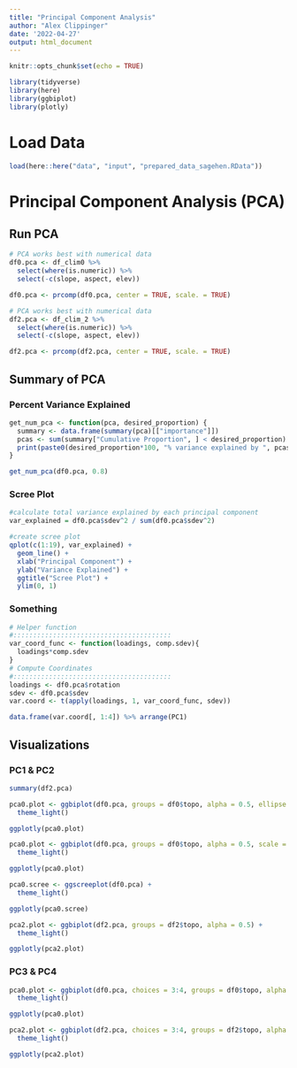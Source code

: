 ```yaml
---
title: "Principal Component Analysis"
author: "Alex Clippinger"
date: '2022-04-27'
output: html_document
---
```


```r
knitr::opts_chunk$set(echo = TRUE)

library(tidyverse)
library(here)
library(ggbiplot)
library(plotly)
```

# Load Data

```r
load(here::here("data", "input", "prepared_data_sagehen.RData"))
```

# Principal Component Analysis (PCA)

## Run PCA

```r
# PCA works best with numerical data
df0.pca <- df_clim0 %>% 
  select(where(is.numeric)) %>% 
  select(-c(slope, aspect, elev))

df0.pca <- prcomp(df0.pca, center = TRUE, scale. = TRUE)

# PCA works best with numerical data
df2.pca <- df_clim_2 %>% 
  select(where(is.numeric)) %>% 
  select(-c(slope, aspect, elev))

df2.pca <- prcomp(df2.pca, center = TRUE, scale. = TRUE)
```

## Summary of PCA

### Percent Variance Explained

```r
get_num_pca <- function(pca, desired_proportion) {
  summary <- data.frame(summary(pca)[["importance"]])
  pcas <- sum(summary["Cumulative Proportion", ] < desired_proportion) + 1
  print(paste0(desired_proportion*100, "% variance explained by ", pcas, " PCAs"))
}

get_num_pca(df0.pca, 0.8)
```

### Scree Plot

```r
#calculate total variance explained by each principal component
var_explained = df0.pca$sdev^2 / sum(df0.pca$sdev^2)

#create scree plot
qplot(c(1:19), var_explained) + 
  geom_line() + 
  xlab("Principal Component") + 
  ylab("Variance Explained") +
  ggtitle("Scree Plot") +
  ylim(0, 1)
```


### Something

```r
# Helper function 
#::::::::::::::::::::::::::::::::::::::::
var_coord_func <- function(loadings, comp.sdev){
  loadings*comp.sdev
}
# Compute Coordinates
#::::::::::::::::::::::::::::::::::::::::
loadings <- df0.pca$rotation
sdev <- df0.pca$sdev
var.coord <- t(apply(loadings, 1, var_coord_func, sdev)) 

data.frame(var.coord[, 1:4]) %>% arrange(PC1)
```


## Visualizations

### PC1 & PC2

```r
summary(df2.pca)
```

```r
pca0.plot <- ggbiplot(df0.pca, groups = df0$topo, alpha = 0.5, ellipse = TRUE) + 
  theme_light()

ggplotly(pca0.plot)

```

```r
pca0.plot <- ggbiplot(df0.pca, groups = df0$topo, alpha = 0.5, scale = TRUE, circle=TRUE) + 
  theme_light()

ggplotly(pca0.plot)
```

```r
pca0.scree <- ggscreeplot(df0.pca) +
  theme_light()

ggplotly(pca0.scree)
```


```r
pca2.plot <- ggbiplot(df2.pca, groups = df2$topo, alpha = 0.5) +
  theme_light()

ggplotly(pca2.plot)
```



### PC3 & PC4

```r
pca0.plot <- ggbiplot(df0.pca, choices = 3:4, groups = df0$topo, alpha = 0.25) + 
  theme_light()

ggplotly(pca0.plot)
```

```r
pca2.plot <- ggbiplot(df2.pca, choices = 3:4, groups = df2$topo, alpha = 0.25) +
  theme_light()

ggplotly(pca2.plot)
```

